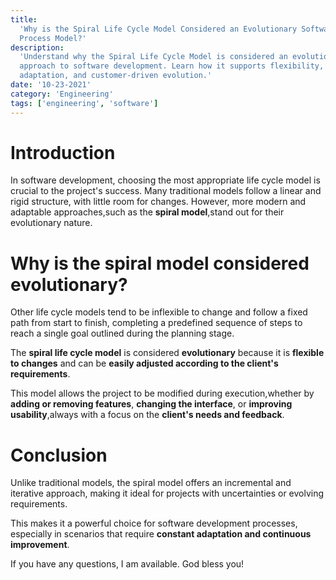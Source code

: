 ```yaml
---
title:
  'Why is the Spiral Life Cycle Model Considered an Evolutionary Software
  Process Model?'
description:
  'Understand why the Spiral Life Cycle Model is considered an evolutionary
  approach to software development. Learn how it supports flexibility, change
  adaptation, and customer-driven evolution.'
date: '10-23-2021'
category: 'Engineering'
tags: ['engineering', 'software']
---
```


# Introduction

In software development, choosing the most appropriate life cycle model is
crucial to the project's success. Many traditional models follow a linear and
rigid structure, with little room for changes. However, more modern and
adaptable approaches,such as the **spiral model**,stand out for their
evolutionary nature.

# Why is the spiral model considered evolutionary?

Other life cycle models tend to be inflexible to change and follow a fixed path
from start to finish, completing a predefined sequence of steps to reach a
single goal outlined during the planning stage.

The **spiral life cycle model** is considered **evolutionary** because it is
**flexible to changes** and can be **easily adjusted according to the client's
requirements**.

This model allows the project to be modified during execution,whether by
**adding or removing features**, **changing the interface**, or **improving
usability**,always with a focus on the **client's needs and feedback**.

# Conclusion

Unlike traditional models, the spiral model offers an incremental and iterative
approach, making it ideal for projects with uncertainties or evolving
requirements.

This makes it a powerful choice for software development processes, especially
in scenarios that require **constant adaptation and continuous improvement**.

If you have any questions, I am available. God bless you!
